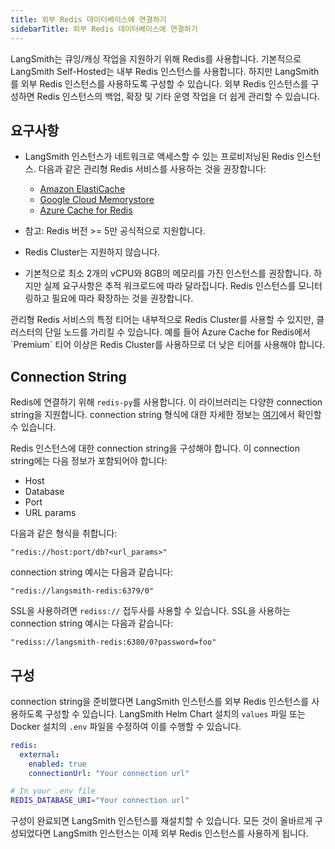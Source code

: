 ```yaml
---
title: 외부 Redis 데이터베이스에 연결하기
sidebarTitle: 외부 Redis 데이터베이스에 연결하기
---
```


LangSmith는 큐잉/캐싱 작업을 지원하기 위해 Redis를 사용합니다. 기본적으로 LangSmith Self-Hosted는 내부 Redis 인스턴스를 사용합니다. 하지만 LangSmith를 외부 Redis 인스턴스를 사용하도록 구성할 수 있습니다. 외부 Redis 인스턴스를 구성하면 Redis 인스턴스의 백업, 확장 및 기타 운영 작업을 더 쉽게 관리할 수 있습니다.

## 요구사항

* LangSmith 인스턴스가 네트워크로 액세스할 수 있는 프로비저닝된 Redis 인스턴스. 다음과 같은 관리형 Redis 서비스를 사용하는 것을 권장합니다:

  * [Amazon ElastiCache](https://aws.amazon.com/elasticache/redis/)
  * [Google Cloud Memorystore](https://cloud.google.com/memorystore)
  * [Azure Cache for Redis](https://azure.microsoft.com/en-us/services/cache/)

* 참고: Redis 버전 >= 5만 공식적으로 지원합니다.

* Redis Cluster는 지원하지 않습니다.

* 기본적으로 최소 2개의 vCPU와 8GB의 메모리를 가진 인스턴스를 권장합니다. 하지만 실제 요구사항은 추적 워크로드에 따라 달라집니다. Redis 인스턴스를 모니터링하고 필요에 따라 확장하는 것을 권장합니다.

<Info>
관리형 Redis 서비스의 특정 티어는 내부적으로 Redis Cluster를 사용할 수 있지만, 클러스터의 단일 노드를 가리킬 수 있습니다. 예를 들어 Azure Cache for Redis에서 `Premium` 티어 이상은 Redis Cluster를 사용하므로 더 낮은 티어를 사용해야 합니다.
</Info>

## Connection String

Redis에 연결하기 위해 `redis-py`를 사용합니다. 이 라이브러리는 다양한 connection string을 지원합니다. connection string 형식에 대한 자세한 정보는 [여기](https://redis-py.readthedocs.io/en/stable/#redis.StrictRedis.from_url)에서 확인할 수 있습니다.

Redis 인스턴스에 대한 connection string을 구성해야 합니다. 이 connection string에는 다음 정보가 포함되어야 합니다:

* Host
* Database
* Port
* URL params

다음과 같은 형식을 취합니다:

```
"redis://host:port/db?<url_params>"
```

connection string 예시는 다음과 같습니다:

```
"redis://langsmith-redis:6379/0"
```

SSL을 사용하려면 `rediss://` 접두사를 사용할 수 있습니다. SSL을 사용하는 connection string 예시는 다음과 같습니다:

```
"rediss://langsmith-redis:6380/0?password=foo"
```

## 구성

connection string을 준비했다면 LangSmith 인스턴스를 외부 Redis 인스턴스를 사용하도록 구성할 수 있습니다. LangSmith Helm Chart 설치의 `values` 파일 또는 Docker 설치의 `.env` 파일을 수정하여 이를 수행할 수 있습니다.

<CodeGroup>

```yaml Helm
redis:
  external:
    enabled: true
    connectionUrl: "Your connection url"
```

```bash Docker
# In your .env file
REDIS_DATABASE_URI="Your connection url"
```

</CodeGroup>

구성이 완료되면 LangSmith 인스턴스를 재설치할 수 있습니다. 모든 것이 올바르게 구성되었다면 LangSmith 인스턴스는 이제 외부 Redis 인스턴스를 사용하게 됩니다.
